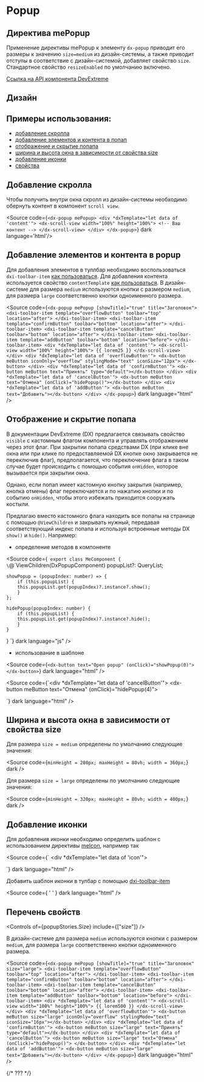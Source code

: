 
<Meta name="Popup Documentation" of={popupStories} />

# Popup

## Директива mePopup

Применение директивы mePopup к элементу <code>dx-popup</code> приводит его размеры к значению <code>size=medium</code> из дизайн-системы, а также приводит отступы в соответствие
с дизайн-системой, добавляет свойство <code>size</code>. Стандартное свойство <code>resizeEnabled</code> по умолчанию включено.

[Ссылка на API компонента DevExtreme](https://js.devexpress.com/Angular/Documentation/ApiReference/UI_Components/dxPopup/)

<Canvas of={popupStories.Default} />
<Controls of={popupStories.Default} />
<Source of={popupStories.Default} dark />

## Дизайн

<Figma
  height="50%"
  collapsable
  defaultCollapsed
  url="https://www.figma.com/design/S2KXryEyWLA9cplaicYrVn/Components?node-id=568-31799&t=AcVCK3Dt91yWxh5R-0"
/>

## Примеры использования:

- [добавление скролла](#добавление-скролла)
- [добавление элементов и контента в попап](#добавление-элементов-и-контента-в-popup)
- [отображение и скрытие попапа](#отображение-и-скрытие-попапа)
- [ширина и высота окна в зависимости от свойства size](#ширина-и-высота-окна-в-зависимости-от-свойства-size)
- [добавление иконки](#добавление-иконки)
- [свойства](#перечень-свойств)

## Добавление скролла

Чтобы получить внутри окна скролл из дизайн-системы необходимо обернуть контент в компонент <code>scroll view</code>.

<Canvas of={popupStories.Scroll} />

<Source code={`
<dx-popup mePopup>
    <div *dxTemplate="let data of 'content'">
        <dx-scroll-view width="100%" height="100%">
        <!-- Ваш контент -->
        </dx-scroll-view>
    </div>
</dx-popup>
`} dark language='html'/>

## Добавление элементов и контента в popup

Для добавления элементов в туллбар необходимо воспользоваться <code>dxi-toolbar-item</code> [как пользоваться](https://js.devexpress.com/Angular/Documentation/21_2/Guide/UI_Components/Popup/Customize_the_Appearance/Specify_Toolbar_Items/). Для добавления контента используется свойство <code>contentTemplate</code> [как пользоваться](https://js.devexpress.com/Angular/Documentation/21_2/Guide/UI_Components/Popup/Customize_the_Appearance/Customize_the_Content/#Specifying_the_Content_Template).
В дизайн-системе для размера <code>medium</code> используются кнопки с размером <code>medium</code>, для размера <code>large</code> соответственно кнопки одноименного размера.

<Canvas of={popupStories.Toolbar} />

<Source
  code={`<dx-popup mePopup [showTitle]="true" title="Заголовок">
    <dxi-toolbar-item template="overflowButton" toolbar="top" location="after">
      </dxi-toolbar-item>
    <dxi-toolbar-item template="confirmButton" toolbar="bottom" location="after">
      </dxi-toolbar-item>
    <dxi-toolbar-item template="cancelButton" toolbar="bottom" location="after">
      </dxi-toolbar-item>
    <dxi-toolbar-item template="addButton" toolbar="bottom" location="before">
      </dxi-toolbar-item>
    <div *dxTemplate="let data of 'content'">
      <dx-scroll-view width="100%" height="100%">
        {{ lorem25 }}
      </dx-scroll-view>
    </div>
    <div *dxTemplate="let data of 'overflowButton'">
      <dx-button meButton iconOnly="overflow" stylingMode="text" iconSize="12px">
        </dx-button>
    </div>
    <div *dxTemplate="let data of 'confirmButton'">
      <dx-button meButton text="Принять" type="default"></dx-button>
    </div>
    <div *dxTemplate="let data of 'cancelButton'">
      <dx-button meButton text="Отмена" (onClick)="hidePopup()"></dx-button>
    </div>
    <div *dxTemplate="let data of 'addButton'">
      <dx-button meButton text="Добавить"></dx-button>
    </div>
</dx-popup>`}
  dark
  language="html"
/>

## Отображение и скрытие попапа

В документации DevExtreme (DX) предлагается связывать свойство <code>visible</code> с кастомным флагом компонента и управлять отображением через этот флаг. При закрытии попапа средствами DX (при клике вне окна или при клике по предоставляемой DX кнопке окно закрывается не переключив флаг), предполагается, что переключение флага в таком случае будет происходить с помощью события <code>onHidden</code>, которое вызывается при закрытии окна.

Однако, если попап имеет кастомную кнопку закрытия (например, кнопка отмены) флаг переключается и по нажатию кнопки и по событию <code>onHidden</code>, чтобы этого избежать приходится сооружать костыли.

Предлагаю вместо кастомного флага находить все попапы на странице с помощью <code>@ViewChildren</code> и закрывать нужный, передавая соответствующий индекс попапа и используя встроенные методы DX <code>show()</code> и <code>hide()</code>. Например:

- определение методов в компоненте

<Source
  code={`
export class MeComponent {
    \`@\`ViewChildren(DxPopupComponent) popupList?: QueryList<DxPopupComponent>;

    showPopup = (popupIndex: number) => {
        if (this.popupList) {
        this.popupList.get(popupIndex)?.instance?.show();
        }
    };

    hidePopup(popupIndex: number) {
        if (this.popupList) {
        this.popupList.get(popupIndex)?.instance?.hide();
        }
    }

}
`}
dark
language="js"
/>

- использование в шаблоне

<Source
  code={`<dx-button text="Open popup" (onClick)="showPopup(0)"></dx-button>`}
  dark
  language="html"
/>

<Source
  code={`<div *dxTemplate="let data of 'cancelButton'">
    <dx-button meButton text="Отмена" (onClick)="hidePopup(4)"></dx-button>
</div>`}
  dark
  language="html"
/>

## Ширина и высота окна в зависимости от свойства size

Для размера <code>size = medium</code> определены по умолчанию следующие значения:

<Source
  code={`minHeight = 280px;
maxHeight = 80vh;
width = 360px;`}
  dark
/>

Для размера <code>size = large</code> определены по умолчанию следующие значения:

<Source
  code={`minHeight = 320px;
maxHeight = 80vh;
width = 400px;`}
  dark
/>

## Добавление иконки

Для добавления иконки необходимо определить шаблон с использованием директивы [meIcon](https://cl-tfs2022.monitel.local/CK-11/Development/_wiki/wikis/Development.wiki/3453/meIcon), например так

<Source
  code={` <div *dxTemplate="let data of 'icon'">
    <span meIcon icon="public" iconSize="20"></span>
</div>`}
  dark
  language="html"
/>

Добавить шаблон иконки в тулбар с помощью [dxi-toolbar-item](https://js.devexpress.com/Angular/Documentation/ApiReference/UI_Components/dxPopup/Configuration/toolbarItems/)

<Source
  code={
    '<dxi-toolbar-item template="icon" location="before"> </dxi-toolbar-item>'
  }
  dark
  language="html"
/>

## Перечень свойств

<Controls of={popupStories.Size} include={["size"]} />

В дизайн-системе для размера <code>medium</code> используются кнопки с размером <code>medium</code>, для размера <code>large</code> соответственно кнопки одноименного размера.

<Canvas of={popupStories.Size} />

<Source
  code={`<dx-popup mePopup [showTitle]="true" title="Заголовок" size="large">
    <dxi-toolbar-item template="overflowButton" toolbar="top" location="after">
      </dxi-toolbar-item>
    <dxi-toolbar-item template="confirmButton" toolbar="bottom" location="after">
      </dxi-toolbar-item>
    <dxi-toolbar-item template="cancelButton" toolbar="bottom" location="after">
      </dxi-toolbar-item>
    <dxi-toolbar-item template="addButton" toolbar="bottom" location="before">
      </dxi-toolbar-item>
    <div *dxTemplate="let data of 'content'">
      <dx-scroll-view width="100%" height="100%">
        {{ lorem500 }}
      </dx-scroll-view>
    </div>
    <div *dxTemplate="let data of 'overflowButton'">
      <dx-button meButton size="large" iconOnly="overflow" stylingMode="text" 
        iconSize="16px"></dx-button>
    </div>
    <div *dxTemplate="let data of 'confirmButton'">
      <dx-button meButton size="large" text="Принять" type="default"></dx-button>
    </div>
    <div *dxTemplate="let data of 'cancelButton'">
      <dx-button meButton size="large" text="Отмена" (onClick)="hidePopup()">
        </dx-button>
    </div>
    <div *dxTemplate="let data of 'addButton'">
      <dx-button meButton size="large" text="Добавить"></dx-button>
    </div>
</dx-popup>`}
  dark
  language="html"
/>

{/* ??? */}

<style>
  {`
      h2 {
        border-bottom: none !important;
    }
`}
</style>
